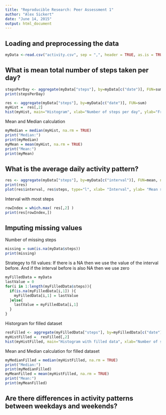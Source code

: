 ```yaml
---
title: "Reproducible Research: Peer Assessment 1"
author: "Alex Sickert"
date: "June 14, 2015"
output: html_document
---
```




## Loading and preprocessing the data



```r
myData <-read.csv("activity.csv", sep = ",", header = TRUE, as.is = TRUE)
```


## What is mean total number of steps taken per day?

```r
stepsPerDay <- aggregate(myData["steps"], by=myData[c("date")], FUN=sum)
print(stepsPerDay)
```



```r
res <- aggregate(myData["steps"], by=myData[c("date")], FUN=sum)
myHist =  res[,2]
hist(myHist, main="Histogram", xlab="Number of steps per day", ylab="Frequency")
```


Mean and Median calculation

```r
myMedian = median(myHist, na.rm = TRUE)
print("Median:")
print(myMedian)
myMean = mean(myHist, na.rm = TRUE)
print("Mean:")
print(myMean)
```


## What is the average daily activity pattern?

```r
res <- aggregate(myData["steps"], by=myData[c("interval")], FUN=mean, na.rm=TRUE)
print(res)
plot(res$interval, res$steps, type="l", xlab= "Interval", ylab= "Mean steps",  lwd=2)
```

Interval with most steps
```r
rowIndex = which.max( res[,2] )
print(res[rowIndex,])
```

## Imputing missing values

Number of missing steps

```r
missing = sum(is.na(myData$steps))
print(missing)
```


Strategey to fill values: If there is a NA then we use the value of the interval before. And if the interval before is also NA then we use zero

```r
myFilledData = myData
lastValue = 0 
for(i in 1:length(myFilledData$steps)){
  if(is.na(myFilledData[i,1]) ){
    myFilledData[i,1] = lastValue
  }else{
    lastValue = myFilledData[i,1]
  }
}
```


Historgram for filled dataset 

```r
resFilled <- aggregate(myFilledData["steps"], by=myFilledData[c("date")], FUN=sum)
myHistFilled =  resFilled[,2]
hist(myHistFilled, main="Histogram with filled data", xlab="Number of steps per day", ylab="Frequency")
```



Mean and Median calculation for filled dataset

```r
myMedianFilled = median(myHistFilled, na.rm = TRUE)
print("Median:")
print(myMedianFilled)
myMeanFilled = mean(myHistFilled, na.rm = TRUE)
print("Mean:")
print(myMeanFilled)
```


## Are there differences in activity patterns between weekdays and weekends?




